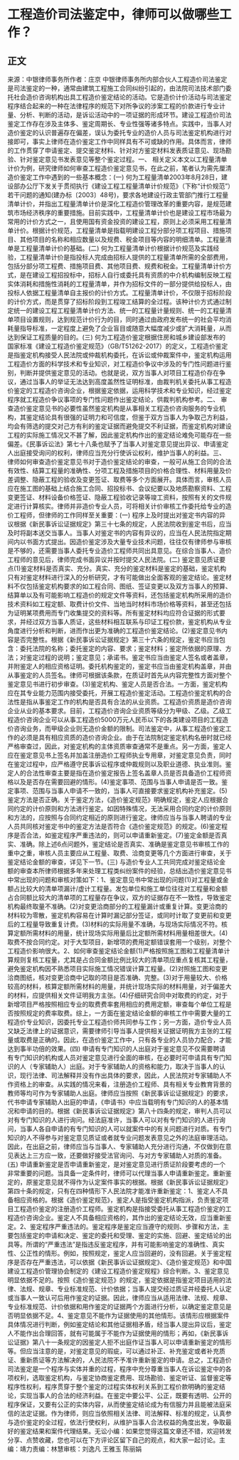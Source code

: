 # 工程造价司法鉴定中，律师可以做哪些工作？
## 正文
来源：中银律师事务所作者：庄京 中银律师事务所内部合伙人工程造价司法鉴定是司法鉴定的一种，通常由建筑工程施工合同纠纷引起的，由法院司法技术部门委托社会造价咨询机构出具工程造价鉴定结论的活动。它是造价计价活动与司法鉴定程序结合起来的一种在法律程序的规范下对所争议的涉案工程的价款进行专业计量、分析、判断的活动，是诉讼活动中的一项证据的形成环节。建设工程造价司法鉴定工作存在涉及主体多、鉴定周期长、专业性强等诸多特点。实践中，当事人对造价鉴定的认识普遍存在偏差，误认为委托专业的造价人员与司法鉴定机构进行对接即可，事实上律师在造价鉴定工作中同样具有不可或缺的作用。具体而言，律师的工作贯穿了申请鉴定、提交鉴定材料、针对对方鉴定材料发表质证意见、现场勘验、针对鉴定意见书发表意见等整个鉴定过程。一、 相关定义本文以工程量清单计价为例，研究律师如何审查工程造价鉴定意见书，在此之前，笔者认为需先厘清造价鉴定工作中遇到的一些基本概念：(一) 何为工程量清单2003年8月28日，建设部办公厅下发关于贯彻执行《建设工程工程量清单计价规范》（下称“计价规范”）若干问题的通知(建办标〔2003〕48号)，要求各地建设行政主管部门推行工程量清单计价，并指出工程量清单计价是深化工程造价管理改革的重要内容，是规范建筑市场经济秩序的重要措施。目前实践中，工程量清单计价也是建设工程市场最为常用的计价方式之一，且使用国有资金投资的建设工程，原则上必须采用工程量清单计价。根据计价规范，工程量清单是指载明建设工程分部分项工程项目、措施项目、其他项目的名称和相应数量以及规费、税金项目等内容的明细清单。工程量清单是工程量清单计价的基础。(二) 何为工程量清单计价根据计价规范及实践经验，工程量清单计价是指投标人完成由招标人提供的工程量清单所需的全部费用，包括分部分项工程费、措施项目费、其他项目费、规费和税金。工程量清单计价方式，是在建设工程招投标中，招标人自行或委托具有资质的中介机构编制反映工程实体消耗和措施性消耗的工程量清单，并作为招标文件的一部分提供给投标人，由投标人依据工程量清单自主报价的计价方式。工程量清单计价，不仅限于招标阶段的计价方式，而是贯穿了招标阶段到工程竣工结算的全过程。该种计价方式通过制定统一的建设工程工程量清单计价方法、统一的工程量计量规则、统一的工程量清单项目设置规则，达到规范计价行为的目，同时通过由政府发布统一的社会平均消耗量指导标准，一定程度上避免了企业盲目或随意大幅度减少或扩大消耗量，从而达到保证工程质量的目的。(三) 何为工程造价鉴定根据住房和城乡建设部发布的国家标准《建设工程造价鉴定规范》（GB/T51262-2017）的定义，工程造价鉴定是指鉴定机构接受人民法院或仲裁机构委托，在诉讼或仲裁案件中，鉴定机构运用工程造价方面的科学技术和专业知识，对工程造价争议中涉及的专门性问题进行鉴别，判断并提供鉴定意见的活动。也就是说，双方当事人对项目工程造价存在争议，通过当事人的举证无法达到高度盖然性证明标准，由裁判机关委托从事工程造价鉴定的工程造价咨询企业，根据鉴定依据，运用科学技术和专业知识，经过鉴定程序就工程造价争议事项的专门性问题作出鉴定结论，供裁判机构参考。二、 审查造价鉴定意见书的必要性虽然鉴定机构是从事相关工程造价咨询服务的专业机构，其鉴定结论具有很强的证明力和可信度，但鉴于双方当事人为争取己方利益，均会有筛选的提交对己方有利的鉴定证据而避免提交不利证据，而鉴定机构对建设工程的实际施工情况又不甚了解，因此鉴定机构作出的鉴定结论难免可能存在一些偏差。《民事诉讼法》第七十八条也赋予了当事人对鉴定意见提出异议、申请鉴定人出庭接受询问的权利，律师应当充分行使诉讼权利，维护当事人的利益。三、 律师如何审查造价鉴定意见书对于造价鉴定结论的审查，一般可从施工合同的合法有效性、结算工程量的准确性、分项工程及措施项目的价格合理性、材料用量及价差调整、隐蔽工程的验收及变更签证、取费等多个方面展开。具体而言，审核人员应在施工图的基础上结合施工合同、招投标书、会议纪要以及地质勘察资料、工程变更签证、材料设备价格签证、隐蔽工程验收记录等竣工资料，按照有关的文件规定进行计算核实。律师并非造价专业人员，可将相关计价审核工作委托给专业的造价工程师，但律师的工作同样至关重要：(一) 程序上及时提出对鉴定书内容的异议根据《新民事诉讼证据规定》第三十七条的规定，人民法院收到鉴定书后，应当及时将副本送交当事人。当事人对鉴定书的内容有异议的，应当在人民法院指定期间内以书面方式提出。因造价鉴定涉及大量专业技术问题，往往仅有律师参与审核是不够的，还需要当事人委托专业造价工程师共同出具意见。在综合当事人、造价工程师的意见后，律师完成书面异议并按时提交人民法院。(二) 鉴定意见质证要点(1)鉴定材料是否真实、充分。真实、充分的鉴定材料是鉴定的基础，鉴定机构只有对鉴定材料进行深入的分析研究，才有可能做出全面客观的鉴定结论。鉴定材料不仅包括鉴定机构要求的如工程合同、图纸、签证变更以及双方当事人的预算、结算单以及有可能影响工程造价的规定文件等资料，还包括鉴定机构所采用的造价技术资料如工程定额、取费计价文件、当地当时材料市场价格等资料，甚至还包括为证明某项费用而专门收集提交的资料等。所有鉴定材料均应符合证据的形式要求，并经过双方当事人质证，这些材料相互联系与印证工程价款，鉴定机构从专业角度进行分析和判断，进而作出更为准确的工程造价鉴定结论。(2)鉴定意见书内容是否完整性。根据《新民事诉讼证据规定》第三十六条的规定，鉴定书应当包含：委托法院的名称；委托鉴定的内容、要求；鉴定材料；鉴定所依据的原理、方法；对鉴定过程的说明；鉴定意见；承诺书。鉴定书应当由鉴定人签名或者盖章，并附鉴定人的相应资格证明。委托机构鉴定的，鉴定书应当由鉴定机构盖章，并由从事鉴定的人员签名。律师可根据该条款，在质证时首先从内容完整性方面对整个鉴定意见书进行初步审查。(3)鉴定机构、鉴定人员是否合法。一方面，鉴定机构应在其专业能力范围内接受委托，开展工程造价鉴定活动。工程造价鉴定机构的合法性是指从事鉴定工作的机构是否具有合法的从业资质。工程造价资质是造价咨询企业从业的基本要求。目前，工程造价咨询企业资质等级分为甲级、乙级。乙级工程造价咨询企业可以从事工程造价5000万元人民币以下的各类建设项目的工程造价咨询业务，而甲级企业则无造价金额的限制。司法鉴定中，从事工程造价鉴定工作的必须是具有相应资质的造价咨询企业。由于在法院制定鉴定机构名册时就已经严格审查过，因此，对鉴定机构的主体资质审查通常不是重点。另一方面，鉴定人应在鉴定意见书上签名并加盖注册造价工程师执业专用章，对鉴定意见负责，同时在鉴定过程中，应严格遵守民事诉讼程序或仲裁规则以及职业道德、执业准则。鉴定人的合法性审查主要是指在造价鉴定报告上签名盖章人员是否具备造价工程师资格以及是否存在需要回避的情形。(4)鉴定事项、范围与当事人申请是否一致。鉴定事项、范围与当事人申请不一致的，当事人可直接要求鉴定机构补充鉴定。(5)鉴定方法是否正确。关于鉴定方法，《造价鉴定规范》明确规定，鉴定人应根据合同约定的计价原则和方法进行鉴定。如因特殊情况，无法采用合同约定的计价原则和方法的，应按照与合同约定相近的原则进行鉴定。律师应当与当事人聘请的专业人员共同核对鉴定书中的鉴定方法是否符合《造价鉴定规范》的规定。(6)鉴定程序是否合法，如鉴定程序严重违法的，则可以申请重新鉴定。(7)鉴定金额是否真实、准确。除上述6点问题外，鉴定结论是否真实、准确是鉴定意见书审核工作的重中之重，审核人员主要应从工程量、取费、洽商变更等几个方面进行审查，关于鉴定结论金额的审查，详见下一节。(三) 与造价专业人工共同完成对鉴定结论金额的审查本所律师根据多年来处理工程类纠纷案件的经验，总结出造价鉴定意见书中常出现的问题和审核对策如下：1、鉴定意见书中常出现的问题(1)对工程量或金额占比较大的清单项漏计/虚计工程量。发包单位和施工单位往往对工程量和金额占合同额比较大的清单项的工程量存在争议，双方的证据存在不一致性，导致鉴定机构最终取量不准确。(2)对变更洽商部分的工程量漏计或重复计算。变更洽商的材料较为零散，鉴定机构容易在计算时漏记部分签证，或同时计取了变更前和变更后的工程量导致重复计费。(3)材料的实际用量不准确，与现场实际情况不符。核算定额所需材料的用量，统计现场实际用量后比定额所需材料用量相差很大。(4)取费不按合同约定。对于大型项目，新增项的费用定额错误套用一个级别，对整个工程造价影响很大。2、如何审查鉴定结论金额(1)严格按照施工图和工程量清单计算规则复核工程量，尤其是占合同金额比例比较大的清单项应重点复核其工程量，避免鉴定机构因不熟悉项目实际施工情况错误计算工程量。(2)对照施工图和变更洽商图纸，核对变更洽商中记取的项目是否准确、完整。(3)对于用量较大、价格较高的材料，核算定额所需材料的用量，并统计现场实际的材料用量，对于偏差大的材料，应提供相关文件证明我方主张。(4)仔细研究合同中对取费的约定，对于新增项目严格按照相应专业的取费费率套用相应的费用定额，审查每个单位工程是否按照规定的费率取费。综上，一方面在鉴定结论金额的审核工作中需要大量的工程造价专业知识，因委托专业工程造价师共同参与工作；另一方面，造价专业人员又缺乏法律上的证据意识，需要律师引导当事人提供相关证据证明我方主张的工程量或取费是正确的。因此，在造价鉴定工作中，只有各专业的人员协力配合，才能达到事半功倍的效果。(四) 申请有专门知识的人出庭对于鉴定意见不仅需要聘请有专门知识的机构或人员对鉴定意见进行全面的审核，在必要时可申请具有专门知识的人（专家辅助人）出庭。对于专家辅助人的资格和能力，取决于当事人的认识，现行法律、司法解释并没有作出具体的要求，因此，人民法院对专家辅助人不作资格上的审查。从实践的情况来看，注册造价工程师、具有相关专业教育背景的教师等均可作为专家辅助人出庭。律师应当按照《新民事诉讼证据规定》的要求，代书申请专家辅助人出庭的申请，《申请书》中应当载明有专门知识的人的基本情况和申请的目的。根据《新民事诉讼证据规定》第八十四条的规定，审判人员可以对有专门知识的人进行询问。经法庭准许，当事人可以对有专门知识的人进行询问，当事人各自申请的有专门知识的人可以就案件中的有关问题进行对质。有专门知识的人不得参与对鉴定意见质证或者就专业问题发表意见之外的法庭审理活动。因此，在出庭之前，律师应当与当事人、专家辅助人充分进行沟通，不仅做到在意见表达上三方应一致，还要做好接受法官询问、与对方专家辅助人对质的准备。(五) 申请重新鉴定是否申请重新鉴定，是对鉴定意见进行质证阶段要考虑的一个非常重要的问题。当具备一定条件时，律师可以代理当事人申请重新鉴定。重新鉴定的，原鉴定意见就不得作为认定案件事实的根据。根据《新民事诉讼证据规定》第四十条的规定，只有在四种情形下人民法院才能准许重新鉴定：1、鉴定人不具备相应资格的。根据《造价鉴定规范》，鉴定人是指受鉴定机构指派，负责鉴定项目工程造价鉴定的注册造价工程师。鉴定机构是指接受委托从事工程造价鉴定的工程造价咨询企业。鉴定人不具备相应资格的，其作出的鉴定结论无效，应当重新鉴定。2、鉴定程序严重违法的。鉴定程序是鉴定应当遵守的规则、步骤和方法，主要包括鉴定的申请和决定、鉴定的委托和受理、鉴定的实施、回避、鉴定结论的出具等。所谓的“严重违法”是指违反鉴定程序，并有可能影响鉴定的准确性、真实性、公正性的情形。例如，按照规定，鉴定人应当回避的，没有回避。关于鉴定程序是否存在严重违法，可以依据《新民事诉讼证据规定》、《造价鉴定规范》和中国建设工程造价管理协会制定的《建设工程造价鉴定规程》综合判断。3、鉴定意见明显依据不足的。按照《造价鉴定规范》的规定，鉴定依据是指鉴定项目适用的法律、法规、规章、专业标准规范、计价依据；当事人提交经过质证并经委托人认定或当事人一致认可后用作鉴定的证据。因此，律师应当从适用法律、法规、规章、专业标准规范、计价依据和用作鉴定的证据两个方面进行分析，以确定鉴定意见是否明显依据不足。4、鉴定意见不能作为证据使用的其他情形。该情形应根据案件具体情况进行判断，例如鉴定结论和其他证据相矛盾，经当事人提出异议后，鉴定人不能作出合理回答，就有可能属于不能作为证据使用的情形；再如，《新民事诉讼证据》第八十一条规定的因鉴定人拒不出庭作证当事人可以申请重新鉴定的情形等。但应当注意的是，对鉴定意见的瑕疵，可以通过补正、补充鉴定或者补充质证、重新质证等方法解决的，人民法院不予准许重新鉴定的申请。总之，工程造价司法鉴定是一个程序与实体并重的过程，程序中充分尊重当事人在诉讼鉴定中的各项权利，选取鉴定机构，与鉴定协商鉴定费用、现场勘验、鉴定听证、监督鉴定等程序性权利，程序贯穿于整个鉴定的过程实体权利关系到工程价款明确的鉴定结论，实现当事人的合法的经济利益。在鉴定中要公平、公正，既要有透明、公开的程序保证，又要有公正的实体内容，从而使鉴定结论成为有信服力并且能被法庭采信的法定证据。作为律师，则应当依照相关法律、司法解释、标准的规定，认真参与造价鉴定的全过程，依法行使权利，从维护当事人合法权益的角度出发，争取最好的鉴定结果和案件代理结果。无讼小编：如果您觉得这篇文章还不错，欢迎转发分享、点赞收藏，您也可以在下方评论区留下自己的观点，和大家一起讨论。主编：靖力责编：林慧审核：刘逸凡 王雅玉 陈丽娟